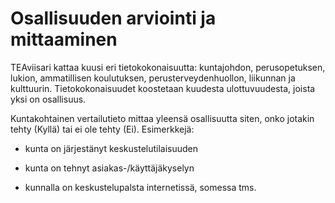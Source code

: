# Osallisuuden arviointi ja mittaaminen

TEAviisari kattaa kuusi eri tietokokonaisuutta: kuntajohdon, perusopetuksen, lukion, ammatillisen koulutuksen, perusterveydenhuollon, liikunnan ja kulttuurin. Tietokokonaisuudet koostetaan kuudesta ulottuvuudesta, joista yksi on osallisuus.

Kuntakohtainen vertailutieto mittaa yleensä osallisuutta siten, onko jotakin tehty (Kyllä) tai ei ole tehty (Ei). Esimerkkejä:

-   kunta on järjestänyt keskustelutilaisuuden

-   kunta on tehnyt asiakas-/käyttäjäkyselyn

-   kunnalla on keskustelupalsta internetissä, somessa tms.
